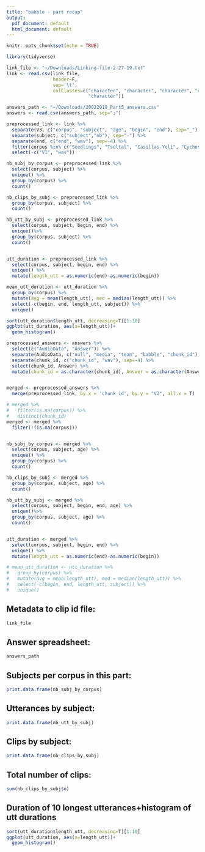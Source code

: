 ```yaml
---
title: "babble - part recap"
output:
  pdf_document: default
  html_document: default
---
```


```r
knitr::opts_chunk$set(echo = TRUE)
```

```r
library(tidyverse)
```
```r
link_file <- "~/Downloads/Linking-file-2-27-19.txt"
link <- read.csv(link_file, 
                 header=F, 
                 sep='\t', 
                 colClasses=c("character", "character", "character", "character", 
                              "character"))

answers_path <- "~/Downloads/20022019_Part5_answers.csv"
answers <- read.csv(answers_path, sep=";")
```

```r
preprocessed_link <- link %>%
  separate(V3, c("corpus", "subject", "age", "begin", "end"), sep="_") %>%
  separate(subject, c("subject","nb"), sep="-") %>%
  separate(end, c("end", "wav"), sep=-4) %>%
  filter(corpus %in% c("Seedlings", "Tseltal", "Casillas-Yeli", "Cychosz", "IBIS", "TonnsenSeidl", "Tsimane", "Warlaumont")) %>%
  select(-c("V1", "wav"))

nb_subj_by_corpus <- preprocessed_link %>%
  select(corpus, subject) %>%
  unique() %>%
  group_by(corpus) %>%
  count()

nb_clips_by_subj <- preprocessed_link %>%
  group_by(corpus, subject) %>%
  count()

nb_utt_by_subj <- preprocessed_link %>%
  select(corpus, subject, begin, end) %>%
  unique()%>%
  group_by(corpus, subject) %>%
  count()


utt_duration <- preprocessed_link %>%
  select(corpus, subject, begin, end) %>%
  unique() %>%
  mutate(length_utt = as.numeric(end)-as.numeric(begin))

mean_utt_duration <- utt_duration %>%
  group_by(corpus) %>%
  mutate(avg = mean(length_utt), med = median(length_utt)) %>%
  select(-c(begin, end, length_utt, subject)) %>%
  unique()

sort(utt_duration$length_utt, decreasing=T)[1:10]
ggplot(utt_duration, aes(x=length_utt))+
  geom_histogram()
```
```r


preprocessed_answers <- answers %>%
  select(c("AudioData", "Answer")) %>%
  separate(AudioData, c("null", "media", "team", "babble", "chunk_id"), sep='/') %>%
  separate(chunk_id, c("chunk_id", "wav"), sep=-4) %>%
  select(chunk_id, Answer) %>%
  mutate(chunk_id = as.character(chunk_id), Answer = as.character(Answer))


merged <- preprocessed_answers %>%
  merge(preprocessed_link, by.x = 'chunk_id', by.y = "V2", all.x = T)

```

```r

# merged %>%
#   filter(is.na(corpus)) %>%
#   distinct(chunk_id)
merged <- merged %>%
  filter(!(is.na(corpus)))


nb_subj_by_corpus <- merged %>%
  select(corpus, subject, age) %>%
  unique() %>%
  group_by(corpus) %>%
  count()

nb_clips_by_subj <- merged %>%
  group_by(corpus, subject, age) %>%
  count()

nb_utt_by_subj <- merged %>%
  select(corpus, subject, begin, end, age) %>%
  unique()%>%
  group_by(corpus, subject, age) %>%
  count()


utt_duration <- merged %>%
  select(corpus, subject, begin, end) %>%
  unique() %>%
  mutate(length_utt = as.numeric(end)-as.numeric(begin))

# mean_utt_duration <- utt_duration %>%
#   group_by(corpus) %>%
#   mutate(avg = mean(length_utt), med = median(length_utt)) %>%
#   select(-c(begin, end, length_utt, subject)) %>%
#   unique()


```

## Metadata to clip id file: 
```r
link_file
```

## Answer spreadsheet: 
```r
answers_path
```

## Subjects per corpus in this part:

```r
print.data.frame(nb_subj_by_corpus)

```

## Utterances by subject: 

```r
print.data.frame(nb_utt_by_subj)
```


## Clips by subject:

```r
print.data.frame(nb_clips_by_subj)
```

## Total number of clips: 
```r
sum(nb_clips_by_subj$n)
```


## Duration of 10 longest utterances+histogram of utt durations
```r
sort(utt_duration$length_utt, decreasing=T)[1:10]
ggplot(utt_duration, aes(x=length_utt))+
  geom_histogram()
```
